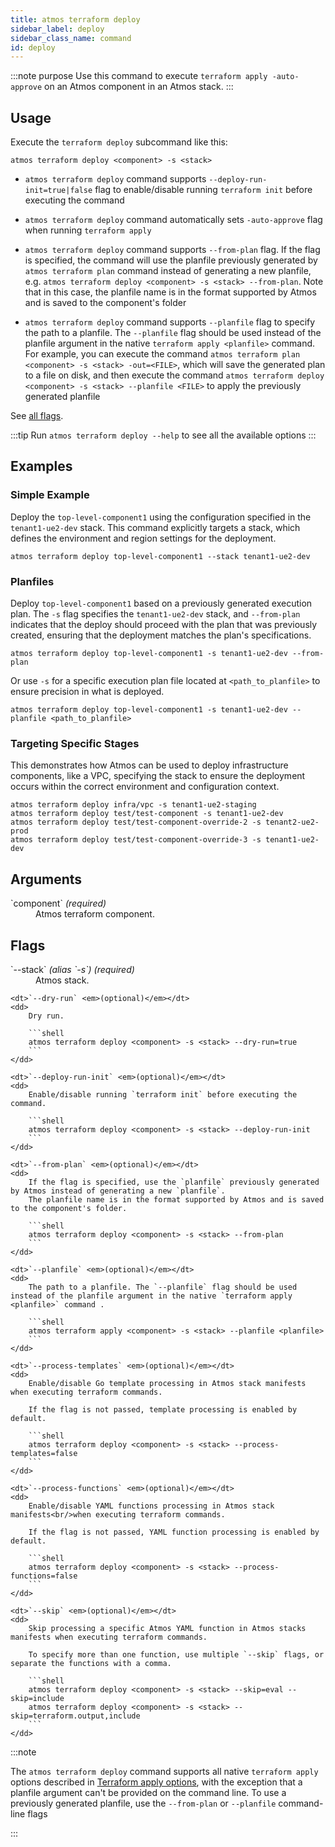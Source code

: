 ```yaml
---
title: atmos terraform deploy
sidebar_label: deploy
sidebar_class_name: command
id: deploy
---
```


:::note purpose
Use this command to execute `terraform apply -auto-approve` on an Atmos component in an Atmos stack.
:::

<Screengrab title="atmos terraform deploy --help" slug="atmos-terraform-deploy--help" />

## Usage

Execute the `terraform deploy` subcommand like this:

```shell
atmos terraform deploy <component> -s <stack>
```

- `atmos terraform deploy` command supports `--deploy-run-init=true|false` flag to enable/disable running `terraform init` before executing the
  command

- `atmos terraform deploy` command automatically sets `-auto-approve` flag when running `terraform apply`

- `atmos terraform deploy` command supports `--from-plan` flag. If the flag is specified, the command will use the planfile previously generated
  by `atmos terraform plan` command instead of generating a new planfile, e.g. `atmos terraform deploy <component> -s <stack> --from-plan`. Note that
  in this case, the planfile name is in the format supported by Atmos and is saved to the component's folder

- `atmos terraform deploy` command supports `--planfile` flag to specify the path to a planfile. The `--planfile` flag should be used instead of the
  planfile argument in the native `terraform apply <planfile>` command. For example, you can execute the command
  `atmos terraform plan <component> -s <stack> -out=<FILE>`, which will save the generated plan to a file on disk,
  and then execute the command `atmos terraform deploy <component> -s <stack> --planfile <FILE>` to apply the previously generated planfile

See [all flags](#flags).

:::tip
Run `atmos terraform deploy --help` to see all the available options
:::

## Examples

### Simple Example

Deploy the `top-level-component1` using the configuration specified in the `tenant1-ue2-dev` stack. This command explicitly targets a stack, which defines the environment and region settings for the deployment.

```shell
atmos terraform deploy top-level-component1 --stack tenant1-ue2-dev
```

### Planfiles

Deploy `top-level-component1` based on a previously generated execution plan. The `-s` flag specifies the `tenant1-ue2-dev` stack, and `--from-plan` indicates that the deploy should proceed with the plan that was previously created, ensuring that the deployment matches the plan's specifications.

```shell
atmos terraform deploy top-level-component1 -s tenant1-ue2-dev --from-plan
```

Or use `-s` for a specific execution plan file located at `<path_to_planfile>` to ensure precision in what is deployed.

```shell
atmos terraform deploy top-level-component1 -s tenant1-ue2-dev --planfile <path_to_planfile>
```

### Targeting Specific Stages

This demonstrates how Atmos can be used to deploy infrastructure components, like a VPC, specifying the stack to ensure the deployment occurs within the correct environment and configuration context.

```shell
atmos terraform deploy infra/vpc -s tenant1-ue2-staging
atmos terraform deploy test/test-component -s tenant1-ue2-dev
atmos terraform deploy test/test-component-override-2 -s tenant2-ue2-prod
atmos terraform deploy test/test-component-override-3 -s tenant1-ue2-dev
```

## Arguments

<dl>
    <dt>`component` <em>(required)</em></dt>
    <dd>
        Atmos terraform component.
    </dd>
</dl>

## Flags

<dl>
    <dt>`--stack` <em>(alias `-s`)</em> <em>(required)</em></dt>
    <dd>
        Atmos stack.
    </dd>

    <dt>`--dry-run` <em>(optional)</em></dt>
    <dd>
        Dry run.

        ```shell
        atmos terraform deploy <component> -s <stack> --dry-run=true
        ```
    </dd>

    <dt>`--deploy-run-init` <em>(optional)</em></dt>
    <dd>
        Enable/disable running `terraform init` before executing the command.

        ```shell
        atmos terraform deploy <component> -s <stack> --deploy-run-init
        ```
    </dd>

    <dt>`--from-plan` <em>(optional)</em></dt>
    <dd>
        If the flag is specified, use the `planfile` previously generated by Atmos instead of generating a new `planfile`.
        The planfile name is in the format supported by Atmos and is saved to the component's folder.

        ```shell
        atmos terraform deploy <component> -s <stack> --from-plan
        ```
    </dd>

    <dt>`--planfile` <em>(optional)</em></dt>
    <dd>
        The path to a planfile. The `--planfile` flag should be used instead of the planfile argument in the native `terraform apply <planfile>` command .

        ```shell
        atmos terraform apply <component> -s <stack> --planfile <planfile>
        ```
    </dd>

    <dt>`--process-templates` <em>(optional)</em></dt>
    <dd>
        Enable/disable Go template processing in Atmos stack manifests when executing terraform commands.

        If the flag is not passed, template processing is enabled by default.

        ```shell
        atmos terraform deploy <component> -s <stack> --process-templates=false
        ```
    </dd>

    <dt>`--process-functions` <em>(optional)</em></dt>
    <dd>
        Enable/disable YAML functions processing in Atmos stack manifests<br/>when executing terraform commands.

        If the flag is not passed, YAML function processing is enabled by default.

        ```shell
        atmos terraform deploy <component> -s <stack> --process-functions=false
        ```
    </dd>

    <dt>`--skip` <em>(optional)</em></dt>
    <dd>
        Skip processing a specific Atmos YAML function in Atmos stacks manifests when executing terraform commands.

        To specify more than one function, use multiple `--skip` flags, or separate the functions with a comma.

        ```shell
        atmos terraform deploy <component> -s <stack> --skip=eval --skip=include
        atmos terraform deploy <component> -s <stack> --skip=terraform.output,include
        ```
    </dd>
</dl>

:::note

The `atmos terraform deploy` command supports all native `terraform apply` options described
in [Terraform apply options](https://developer.hashicorp.com/terraform/cli/commands/apply#apply-options), with the exception that a planfile argument
can't be provided on the command line. To use a previously generated planfile, use the `--from-plan` or `--planfile` command-line flags

:::
